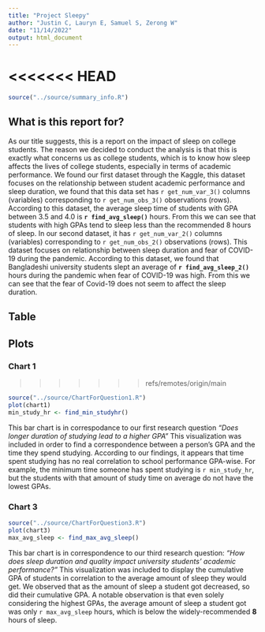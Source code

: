 ```yaml
---
title: "Project Sleepy"
author: "Justin C, Lauryn E, Samuel S, Zerong W"
date: "11/14/2022"
output: html_document
---
```


<<<<<<< HEAD
=======
```r
source("../source/summary_info.R")
```
## What is this report for?

As our title suggests, this is a report on the impact of sleep on college students. The reason we decided to conduct the analysis is that this is exactly what concerns us as college students, which is to know how sleep affects the lives of college students, especially in terms of academic performance. We found our first dataset through the Kaggle, this dataset focuses on the relationship between student academic performance and sleep duration, we found that this data set has `r get_num_var_3()` columns (variables) corresponding to `r get_num_obs_3()` observations (rows). According to this dataset, the average sleep time of students with GPA between 3.5 and 4.0 is **`r find_avg_sleep()`** hours. From this we can see that students with high GPAs tend to sleep less than the recommended 8 hours of sleep. In our second dataset, it has `r get_num_var_2()` columns (variables) corresponding to `r get_num_obs_2()` observations (rows). This dataset focuses on relationship between sleep duration and fear of COVID-19 during the pandemic. According to this dataset, we found that Bangladeshi university students slept an average of **`r find_avg_sleep_2()`** hours during the pandemic when fear of COVID-19 was high. From this we can see that the fear of Covid-19 does not seem to affect the sleep duration.

## Table


## Plots
### Chart 1
>>>>>>> refs/remotes/origin/main
```r
source("../source/ChartForQuestion1.R")
plot(chart1)
min_study_hr <- find_min_studyhr()
```

This bar chart is in correspodance to our first research question *"Does longer duration of studying lead to a higher GPA"* This visualization was included in order to find a correspondence between a person's GPA and the time they spend studying. According to our findings, it appears that time spent studying has no real correlation to school performance GPA-wise. For example, the minimum time someone has spent studying is `r min_study_hr`, but the students with that amount of study time on average do not have the lowest GPAs.

### Chart 3
```r
source("../source/ChartForQuestion3.R")
plot(chart3)
max_avg_sleep <- find_max_avg_sleep()
```

This bar chart is in correspondence to our third research question: *"How does sleep duration and quality impact university students’ academic performance?"* This visualization was included to display the cumulative GPA of students in correlation to the average amount of sleep they would get. We observed that as the amount of sleep a student got decreased, so did their cumulative GPA. A notable observation is that even solely considering the highest GPAs, the average amount of sleep a student got was only `r max_avg_sleep` hours, which is below the widely-recommended **8** hours of sleep.